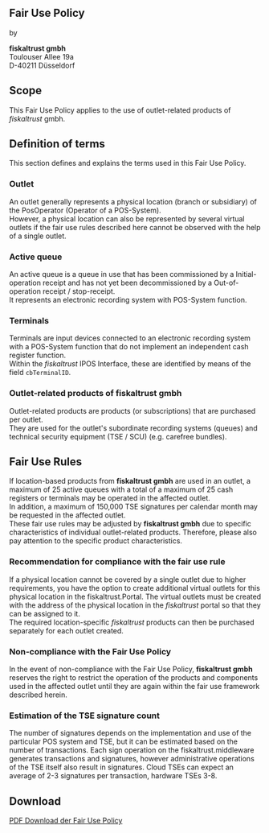
## Fair Use Policy

by
  
**fiskaltrust gmbh**  
Toulouser Allee 19a  
D-40211 Düsseldorf  

## Scope
This Fair Use Policy applies to the use of outlet-related products of _fiskaltrust_ gmbh.

## Definition of terms

This section defines and explains the terms used in this Fair Use Policy.


### Outlet

An outlet generally represents a physical location (branch or subsidiary) of the PosOperator (Operator of a POS-System).  
However, a physical location can also be represented by several virtual outlets if the fair use rules described here cannot be observed with the help of a single outlet. 

### Active queue

An active queue is a queue in use that has been commissioned by a Initial-operation receipt and has not yet been decommissioned by a Out-of-operation receipt / stop-receipt.  
It represents an electronic recording system with POS-System function. 

### Terminals

Terminals are input devices connected to an electronic recording system with a POS-System function 
that do not implement an independent cash register function.  
Within the _fiskaltrust_ IPOS Interface, these are identified by means of the field `cbTerminalID`. 

### Outlet-related products of **fiskaltrust gmbh**

Outlet-related products are products (or subscriptions) that are purchased per outlet.  
They are used for the outlet's subordinate recording systems (queues) and technical security equipment (TSE / SCU) (e.g. carefree bundles).

## Fair Use Rules 

If location-based products from **fiskaltrust gmbh** are used in an outlet, a maximum of 25 active queues with a total of a maximum of 25 cash registers or terminals may be operated in the affected outlet.  
In addition, a maximum of 150,000 TSE signatures per calendar month may be requested in the affected outlet.  
These fair use rules may be adjusted by **fiskaltrust gmbh** due to specific characteristics of individual outlet-related products. Therefore, please also pay attention to the specific product characteristics.

### Recommendation for compliance with the fair use rule

If a physical location cannot be covered by a single outlet due to higher requirements, you have the option to create additional virtual outlets for this physical location in the fiskaltrust.Portal. The virtual outlets must be created with the address of the physical location in the _fiskaltrust_ portal so that they can be assigned to it.  
The required location-specific _fiskaltrust_ products can then be purchased separately for each outlet created.

### Non-compliance with the Fair Use Policy

In the event of non-compliance with the Fair Use Policy, **fiskaltrust gmbh** reserves the right to restrict the operation of the products and components used in the affected outlet until they are again within the fair use framework described herein.

### Estimation of the TSE signature count

The number of signatures depends on the implementation and use of the particular POS system and TSE, but it can be estimated based on the number of transactions. Each sign operation on the fiskaltrust.middleware generates transactions and signatures, however administrative operations of the TSE itself also result in signatures. Cloud TSEs can expect an average of 2-3 signatures per transaction, hardware TSEs 3-8.


## Download 

[PDF Download der Fair Use Policy](media/market-de-fair-use-policy.pdf)